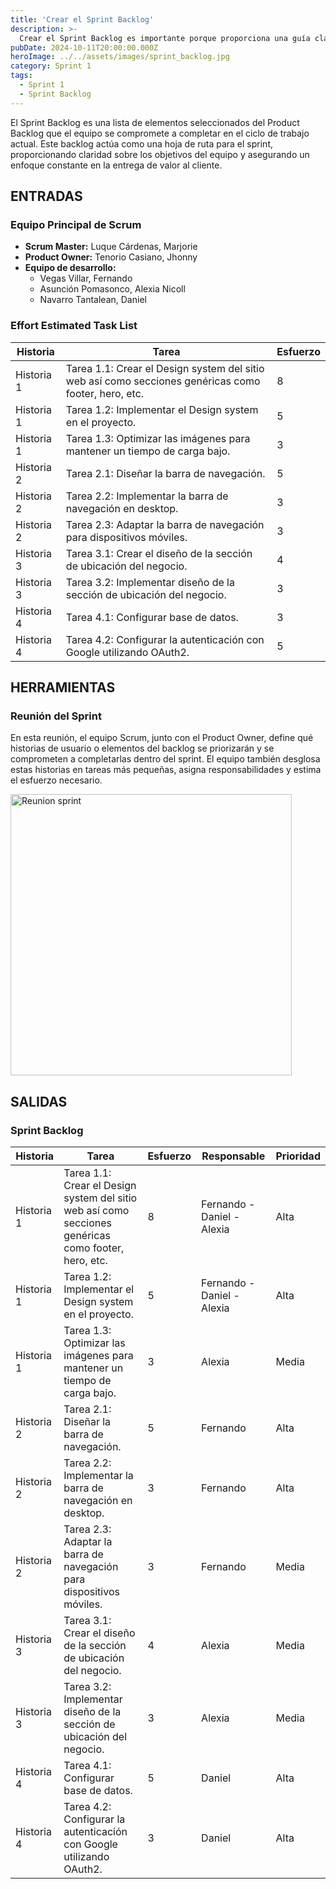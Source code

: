 ```yaml
---
title: 'Crear el Sprint Backlog'
description: >-
  Crear el Sprint Backlog es importante porque proporciona una guía clara y específica para el equipo de desarrollo durante el sprint. Este backlog organiza las historias de usuario seleccionadas y las tareas desglosadas, permitiendo que el equipo sepa exactamente qué trabajo debe completarse y en qué orden, lo que facilita una ejecución enfocada y efectiva.
pubDate: 2024-10-11T20:00:00.000Z
heroImage: ../../assets/images/sprint_backlog.jpg
category: Sprint 1
tags:
  - Sprint 1
  - Sprint Backlog
---
```


El Sprint Backlog es una lista de elementos seleccionados del Product Backlog que el equipo se compromete a completar en el ciclo de trabajo actual.
Este backlog actúa como una hoja de ruta para el sprint, proporcionando claridad sobre los objetivos del equipo y asegurando un enfoque constante en la entrega de valor al cliente.

## ENTRADAS

### Equipo Principal de Scrum

- **Scrum Master:** Luque Cárdenas, Marjorie
- **Product Owner:** Tenorio Casiano, Jhonny
- **Equipo de desarrollo:**
  <ul style={{ listStyleType: 'circle', paddingLeft: '20px' }}>
  	<li>Vegas Villar, Fernando</li>
  	<li>Asunción Pomasonco, Alexia Nicoll</li>
  	<li>Navarro Tantalean, Daniel</li>
  </ul>

### Effort Estimated Task List

| **Historia** | **Tarea**                                                                                            | **Esfuerzo** |
| ------------ | ---------------------------------------------------------------------------------------------------- | ------------ |
| Historia 1   | Tarea 1.1: Crear el Design system del sitio web así como secciones genéricas como footer, hero, etc. | 8            |
| Historia 1   | Tarea 1.2: Implementar el Design system en el proyecto.                                              | 5            |
| Historia 1   | Tarea 1.3: Optimizar las imágenes para mantener un tiempo de carga bajo.                             | 3            |
| Historia 2   | Tarea 2.1: Diseñar la barra de navegación.                                                           | 5            |
| Historia 2   | Tarea 2.2: Implementar la barra de navegación en desktop.                                            | 3            |
| Historia 2   | Tarea 2.3: Adaptar la barra de navegación para dispositivos móviles.                                 | 3            |
| Historia 3   | Tarea 3.1: Crear el diseño de la sección de ubicación del negocio.                                   | 4            |
| Historia 3   | Tarea 3.2: Implementar diseño de la sección de ubicación del negocio.                                | 3            |
| Historia 4   | Tarea 4.1: Configurar base de datos.                                                                 | 3            |
| Historia 4   | Tarea 4.2: Configurar la autenticación con Google utilizando OAuth2.                                 | 5            |

## HERRAMIENTAS

### Reunión del Sprint

En esta reunión, el equipo Scrum, junto con el Product Owner, define qué historias de usuario o elementos del backlog se priorizarán y se comprometen a completarlas dentro del sprint. El equipo también desglosa estas historias en tareas más pequeñas, asigna responsabilidades y estima el esfuerzo necesario.

<div style={{ display: 'flex', justifyContent: 'center' }}>
	<img src='/images/reunion_sprint.PNG' alt='Reunion sprint' width='450' />
</div>

## SALIDAS

### Sprint Backlog

| **Historia** | **Tarea**                                                                                            | **Esfuerzo** | **Responsable**            | **Prioridad** |
| ------------ | ---------------------------------------------------------------------------------------------------- | ------------ | -------------------------- | ------------- |
| Historia 1   | Tarea 1.1: Crear el Design system del sitio web así como secciones genéricas como footer, hero, etc. | 8            | Fernando - Daniel - Alexia | Alta          |
| Historia 1   | Tarea 1.2: Implementar el Design system en el proyecto.                                              | 5            | Fernando - Daniel - Alexia | Alta          |
| Historia 1   | Tarea 1.3: Optimizar las imágenes para mantener un tiempo de carga bajo.                             | 3            | Alexia                     | Media         |
| Historia 2   | Tarea 2.1: Diseñar la barra de navegación.                                                           | 5            | Fernando                   | Alta          |
| Historia 2   | Tarea 2.2: Implementar la barra de navegación en desktop.                                            | 3            | Fernando                   | Alta          |
| Historia 2   | Tarea 2.3: Adaptar la barra de navegación para dispositivos móviles.                                 | 3            | Fernando                   | Media         |
| Historia 3   | Tarea 3.1: Crear el diseño de la sección de ubicación del negocio.                                   | 4            | Alexia                     | Media         |
| Historia 3   | Tarea 3.2: Implementar diseño de la sección de ubicación del negocio.                                | 3            | Alexia                     | Media         |
| Historia 4   | Tarea 4.1: Configurar base de datos.                                                                 | 5            | Daniel                     | Alta          |
| Historia 4   | Tarea 4.2: Configurar la autenticación con Google utilizando OAuth2.                                 | 3            | Daniel                     | Alta          |
